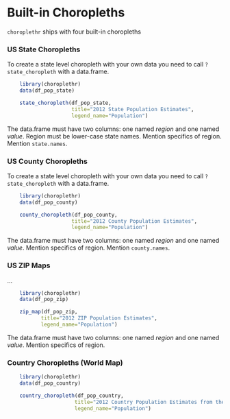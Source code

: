 <!--
%\VignetteEngine{knitr}
%\VignetteIndexEntry{b) Built-in Choropleths}
-->

Built-in Choropleths
========================================================

`choroplethr` ships with four built-in choropleths

### US State Choropleths

To create a state level choropleth with your own data you need to call `?state_choropleth` with a data.frame. 

```r
    library(choroplethr)
    data(df_pop_state)

    state_choropleth(df_pop_state, 
                     title="2012 State Population Estimates",
                     legend_name="Population")
```

The data.frame must have two columns: one named _region_ and one named _value_. Region must be lower-case state names. Mention specifics of region. Mention `state.names`.

### US County Choropleths

To create a state level choropleth with your own data you need to call `?state_choropleth` with a data.frame. 

```r
    library(choroplethr)
    data(df_pop_county)

    county_choropleth(df_pop_county, 
                     title="2012 County Population Estimates",
                     legend_name="Population")
```

The data.frame must have two columns: one named _region_ and one named _value_. Mention specifics of region. Mention `county.names`.


### US ZIP Maps

...
```r
    library(choroplethr)
    data(df_pop_zip)

    zip_map(df_pop_zip, 
           title="2012 ZIP Population Estimates",
           legend_name="Population")
```

The data.frame must have two columns: one named _region_ and one named _value_. Mention specifics of region. 

### Country Choropleths (World Map)

```r
    library(choroplethr)
    data(df_pop_country)

    country_choropleth(df_pop_country, 
                      title="2012 Country Population Estimates from the World Bank",
                      legend_name="Population")
```
